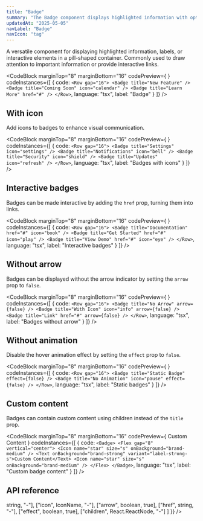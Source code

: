 ```yaml
---
title: "Badge"
summary: "The Badge component displays highlighted information with optional icon and arrow in a pill-shaped container."
updatedAt: "2025-05-05"
navLabel: "Badge"
navIcon: "tag"
---
```


A versatile component for displaying highlighted information, labels, or interactive elements in a pill-shaped container. Commonly used to draw attention to important information or provide interactive links.

<CodeBlock
  marginTop="8"
  marginBottom="16"
  codePreview={
    <Row gap="16" horizontal="center">
      <Badge title="New Feature" />
      <Badge title="Coming Soon" icon="calendar" />
      <Badge title="Learn More" href="#" />
    </Row>
  }
  codeInstances={[
    {
      code:
`<Row gap="16">
    <Badge title="New Feature" />
    <Badge title="Coming Soon" icon="calendar" />
    <Badge title="Learn More" href="#" />
</Row>`,
      language: "tsx",
      label: "Badge"
    }
  ]}
/>

## With icon

Add icons to badges to enhance visual communication.

<CodeBlock
  marginTop="8"
  marginBottom="16"
  codePreview={
    <Row gap="16" horizontal="center">
      <Badge title="Settings" icon="settings" />
      <Badge title="Notifications" icon="bell" />
      <Badge title="Security" icon="shield" />
      <Badge title="Updates" icon="refresh" />
    </Row>
  }
  codeInstances={[
    {
      code:
`<Row gap="16">
    <Badge title="Settings" icon="settings" />
    <Badge title="Notifications" icon="bell" />
    <Badge title="Security" icon="shield" />
    <Badge title="Updates" icon="refresh" />
</Row>`,
      language: "tsx",
      label: "Badges with icons"
    }
  ]}
/>

## Interactive badges

Badges can be made interactive by adding the `href` prop, turning them into links.

<CodeBlock
  marginTop="8"
  marginBottom="16"
  codePreview={
    <Row gap="16" horizontal="center">
      <Badge title="Documentation" href="#" icon="book" />
      <Badge title="Get Started" href="#" icon="play" />
      <Badge title="View Demo" href="#" icon="eye" />
    </Row>
  }
  codeInstances={[
    {
      code:
`<Row gap="16">
    <Badge title="Documentation" href="#" icon="book" />
    <Badge title="Get Started" href="#" icon="play" />
    <Badge title="View Demo" href="#" icon="eye" />
</Row>`,
      language: "tsx",
      label: "Interactive badges"
    }
  ]}
/>

## Without arrow

Badges can be displayed without the arrow indicator by setting the `arrow` prop to `false`.

<CodeBlock
  marginTop="8"
  marginBottom="16"
  codePreview={
    <Row gap="16" horizontal="center">
      <Badge title="No Arrow" arrow={false} />
      <Badge title="With Icon" icon="info" arrow={false} />
      <Badge title="Link" href="#" arrow={false} />
    </Row>
  }
  codeInstances={[
    {
      code:
`<Row gap="16">
    <Badge title="No Arrow" arrow={false} />
    <Badge title="With Icon" icon="info" arrow={false} />
    <Badge title="Link" href="#" arrow={false} />
</Row>`,
      language: "tsx",
      label: "Badges without arrow"
    }
  ]}
/>

## Without animation

Disable the hover animation effect by setting the `effect` prop to `false`.

<CodeBlock
  marginTop="8"
  marginBottom="16"
  codePreview={
    <Row gap="16" horizontal="center">
      <Badge title="Static Badge" effect={false} />
      <Badge title="No Animation" icon="pause" effect={false} />
    </Row>
  }
  codeInstances={[
    {
      code:
`<Row gap="16">
    <Badge title="Static Badge" effect={false} />
    <Badge title="No Animation" icon="pause" effect={false} />
</Row>`,
      language: "tsx",
      label: "Static badges"
    }
  ]}
/>

## Custom content

Badges can contain custom content using children instead of the `title` prop.

<CodeBlock
  marginTop="8"
  marginBottom="16"
  codePreview={
    <Row gap="16" horizontal="center">
      <Badge>
        <Flex gap="8" vertical="center">
          <Icon name="star" size="s" onBackground="brand-medium" />
          <Text onBackground="brand-strong" variant="label-strong-s">Custom Content</Text>
          <Icon name="star" size="s" onBackground="brand-medium" />
        </Flex>
      </Badge>
    </Row>
  }
  codeInstances={[
    {
      code:
`<Badge>
    <Flex gap="8" vertical="center">
      <Icon name="star" size="s" onBackground="brand-medium" />
      <Text onBackground="brand-strong" variant="label-strong-s">Custom Content</Text>
      <Icon name="star" size="s" onBackground="brand-medium" />
    </Flex>
</Badge>`,
      language: "tsx",
      label: "Custom badge content"
    }
  ]}
/>

## API reference

<Table
  marginTop="8"
  marginBottom="16"
  data={{
    headers: [
      { header: "Prop" },
      { header: "Type" },
      { header: "Default" },
    ],
    rows: [
      ["title", <InlineCode>string</InlineCode>, "-"],
      ["icon", <InlineCode>IconName</InlineCode>, "-"],
      ["arrow", <InlineCode>boolean</InlineCode>, <InlineCode>true</InlineCode>],
      ["href", <InlineCode>string</InlineCode>, "-"],
      ["effect", <InlineCode>boolean</InlineCode>, <InlineCode>true</InlineCode>],
      ["children", <InlineCode>React.ReactNode</InlineCode>, "-"]
    ]
  }}
/>